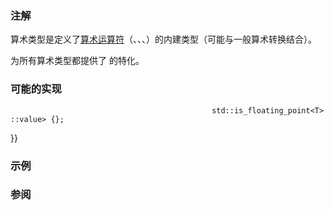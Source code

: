 {{cpp/types/traits/is| 1=is_arithmetic
|std=c++11
|description=如果 {{tt|T}} 为算术类型（即整数类型或浮点类型）或其 {{tt|cv}} 限定版本，那么提供的成员常量 {{tt|value}} 等于 {{c|true}}。对于其它任何类型，{{tt|value}} 等于 {{c|false}}。

|inherit_desc= {{tt|T}} 为算术类型
}}

===注解===
算术类型是定义了[[cpp/language/operator_arithmetic|算术运算符]]（{{tt|+}}、{{tt|-}}、{{tt|*}}、{{tt|/}}）的内建类型（可能与一般算术转换结合）。

为所有算术类型都提供了 {{lc|std::numeric_limits}} 的特化。

===可能的实现===
{{eq fun
|1=
template&lt;class T&gt;
struct is_arithmetic : std::integral_constant&lt;bool,
                                              std::is_integral&lt;T&gt;::value {{!!}}
                                              std::is_floating_point&lt;T&gt;::value&gt; {};
}}

===示例===
{{example
|code=
#include &lt;atomic&gt;
#include &lt;cstddef&gt;
#include &lt;type_traits&gt;

class A {};

enum class B : int { e };

static_assert(
    std::is_arithmetic_v&lt;bool&gt;            == true  and
    std::is_arithmetic_v&lt;char&gt;            == true  and
    std::is_arithmetic_v&lt;char const&gt;      == true  and
    std::is_arithmetic_v&lt;int&gt;             == true  and
    std::is_arithmetic_v&lt;int const&gt;       == true  and
    std::is_arithmetic_v&lt;float&gt;           == true  and
    std::is_arithmetic_v&lt;float const&gt;     == true  and
    std::is_arithmetic_v&lt;std::size_t&gt;     == true  and

    std::is_arithmetic_v&lt;char&amp;&gt;           == false and
    std::is_arithmetic_v&lt;char*&gt;           == false and
    std::is_arithmetic_v&lt;int&amp;&gt;            == false and
    std::is_arithmetic_v&lt;int*&gt;            == false and
    std::is_arithmetic_v&lt;float&amp;&gt;          == false and
    std::is_arithmetic_v&lt;float*&gt;          == false and
    std::is_arithmetic_v&lt;A&gt;               == false and
    std::is_arithmetic_v&lt;B&gt;               == false and
    std::is_arithmetic_v&lt;decltype(B::e)&gt;  == false and
    std::is_arithmetic_v&lt;std::byte&gt;       == false and
    std::is_arithmetic_v&lt;std::atomic_int&gt; == false
);

int main() {}
}}

===参阅===
{{dsc begin}}
{{dsc inc|cpp/types/dsc is_integral}}
{{dsc inc|cpp/types/dsc is_floating_point}}
{{dsc end}}

{{langlinks|de|en|es|fr|it|ja|pt|ru}}